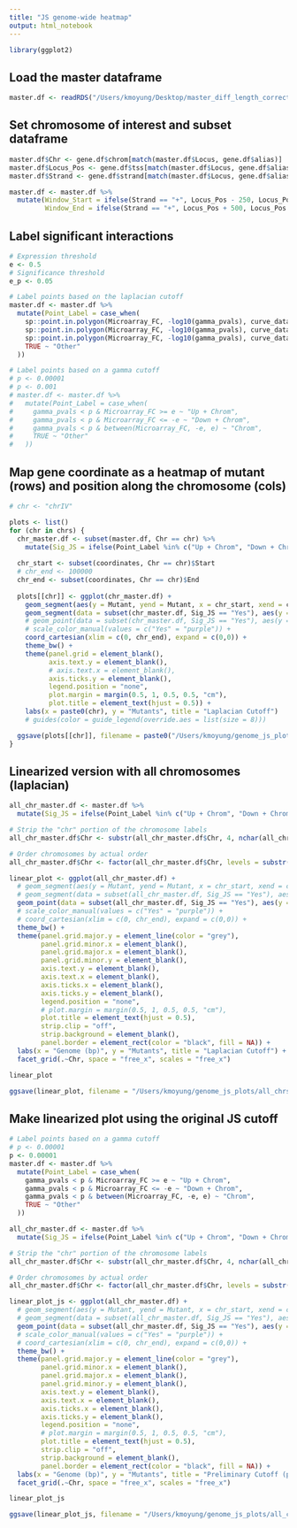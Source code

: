 ```yaml
---
title: "JS genome-wide heatmap"
output: html_notebook
---
```


```r
library(ggplot2)
```


## Load the master dataframe

```r
master.df <- readRDS("/Users/kmoyung/Desktop/master_diff_length_corrected.RDS")
```

## Set chromosome of interest and subset dataframe

```r
master.df$Chr <- gene.df$chrom[match(master.df$Locus, gene.df$alias)]
master.df$Locus_Pos <- gene.df$tss[match(master.df$Locus, gene.df$alias)]
master.df$Strand <- gene.df$strand[match(master.df$Locus, gene.df$alias)]

master.df <- master.df %>%
  mutate(Window_Start = ifelse(Strand == "+", Locus_Pos - 250, Locus_Pos + 250), 
         Window_End = ifelse(Strand == "+", Locus_Pos + 500, Locus_Pos - 500))
```

## Label significant interactions

```r
# Expression threshold
e <- 0.5
# Significance threshold
e_p <- 0.05

# Label points based on the laplacian cutoff
master.df <- master.df %>%
  mutate(Point_Label = case_when(
    sp::point.in.polygon(Microarray_FC, -log10(gamma_pvals), curve_data$x / 1.15, curve_data$y / 1.15) == 0 & Microarray_FC >= e ~ "Up + Chrom",
    sp::point.in.polygon(Microarray_FC, -log10(gamma_pvals), curve_data$x / 1.15, curve_data$y / 1.15) == 0 & Microarray_FC <= -e ~ "Down + Chrom",
    sp::point.in.polygon(Microarray_FC, -log10(gamma_pvals), curve_data$x / 1.15, curve_data$y / 1.15) == 0 & between(Microarray_FC, -e, e) ~ "Chrom",
    TRUE ~ "Other"
  ))

# Label points based on a gamma cutoff
# p <- 0.00001
# p <- 0.001
# master.df <- master.df %>%
#   mutate(Point_Label = case_when(
#     gamma_pvals < p & Microarray_FC >= e ~ "Up + Chrom",
#     gamma_pvals < p & Microarray_FC <= -e ~ "Down + Chrom",
#     gamma_pvals < p & between(Microarray_FC, -e, e) ~ "Chrom",
#     TRUE ~ "Other"
#   ))
```

## Map gene coordinate as a heatmap of mutant (rows) and position along the chromosome (cols)

```r
# chr <- "chrIV"

plots <- list()
for (chr in chrs) {
  chr_master.df <- subset(master.df, Chr == chr) %>%
    mutate(Sig_JS = ifelse(Point_Label %in% c("Up + Chrom", "Down + Chrom", "Chrom"), "Yes", "No"))
  
  chr_start <- subset(coordinates, Chr == chr)$Start
  # chr_end <- 100000
  chr_end <- subset(coordinates, Chr == chr)$End
  
  plots[[chr]] <- ggplot(chr_master.df) + 
    geom_segment(aes(y = Mutant, yend = Mutant, x = chr_start, xend = chr_end), color = "grey90") +
    geom_segment(data = subset(chr_master.df, Sig_JS == "Yes"), aes(y = Mutant, yend = Mutant, x = Window_Start, xend = Window_End), color = "purple", linewidth = 2) +
    # geom_point(data = subset(chr_master.df, Sig_JS == "Yes"), aes(y = Mutant, x = Locus_Pos, color = Sig_JS), size = 0.5) +
    # scale_color_manual(values = c("Yes" = "purple")) + 
    coord_cartesian(xlim = c(0, chr_end), expand = c(0,0)) + 
    theme_bw() + 
    theme(panel.grid = element_blank(), 
          axis.text.y = element_blank(), 
          # axis.text.x = element_blank(), 
          axis.ticks.y = element_blank(),
          legend.position = "none", 
          plot.margin = margin(0.5, 1, 0.5, 0.5, "cm"), 
          plot.title = element_text(hjust = 0.5)) + 
    labs(x = paste0(chr), y = "Mutants", title = "Laplacian Cutoff")
    # guides(color = guide_legend(override.aes = list(size = 8)))

  ggsave(plots[[chr]], filename = paste0("/Users/kmoyung/genome_js_plots/", chr, "js_genomeplot.png"), dpi = 800, width = 3, height = 6)
}

```

## Linearized version with all chromosomes (laplacian)

```r
all_chr_master.df <- master.df %>%
  mutate(Sig_JS = ifelse(Point_Label %in% c("Up + Chrom", "Down + Chrom", "Chrom"), "Yes", "No"))

# Strip the "chr" portion of the chromosome labels
all_chr_master.df$Chr <- substr(all_chr_master.df$Chr, 4, nchar(all_chr_master.df$Chr))

# Order chromosomes by actual order
all_chr_master.df$Chr <- factor(all_chr_master.df$Chr, levels = substr(chrs, 4, nchar(chrs)))

linear_plot <- ggplot(all_chr_master.df) + 
  # geom_segment(aes(y = Mutant, yend = Mutant, x = chr_start, xend = chr_end), color = "grey90") +
  # geom_segment(data = subset(all_chr_master.df, Sig_JS == "Yes"), aes(y = Mutant, yend = Mutant, x = Window_Start, xend = Window_End), color = "purple", linewidth = 2) +
  geom_point(data = subset(all_chr_master.df, Sig_JS == "Yes"), aes(y = Mutant, x = Locus_Pos), size = 1, color = "purple", shape = 15) +
  # scale_color_manual(values = c("Yes" = "purple")) + 
  # coord_cartesian(xlim = c(0, chr_end), expand = c(0,0)) + 
  theme_bw() + 
  theme(panel.grid.major.y = element_line(color = "grey"),
        panel.grid.minor.x = element_blank(),
        panel.grid.major.x = element_blank(), 
        panel.grid.minor.y = element_blank(), 
        axis.text.y = element_blank(), 
        axis.text.x = element_blank(),
        axis.ticks.x = element_blank(), 
        axis.ticks.y = element_blank(),
        legend.position = "none", 
        # plot.margin = margin(0.5, 1, 0.5, 0.5, "cm"), 
        plot.title = element_text(hjust = 0.5),
        strip.clip = "off", 
        strip.background = element_blank(), 
        panel.border = element_rect(color = "black", fill = NA)) + 
  labs(x = "Genome (bp)", y = "Mutants", title = "Laplacian Cutoff") + 
  facet_grid(.~Chr, space = "free_x", scales = "free_x")

linear_plot

ggsave(linear_plot, filename = "/Users/kmoyung/genome_js_plots/all_chrs_js_laplacian_new.png", dpi = 800, width = 12, height = 4)
```

## Make linearized plot using the original JS cutoff

```r
# Label points based on a gamma cutoff
# p <- 0.00001
p <- 0.00001
master.df <- master.df %>%
  mutate(Point_Label = case_when(
    gamma_pvals < p & Microarray_FC >= e ~ "Up + Chrom",
    gamma_pvals < p & Microarray_FC <= -e ~ "Down + Chrom",
    gamma_pvals < p & between(Microarray_FC, -e, e) ~ "Chrom",
    TRUE ~ "Other"
  ))

all_chr_master.df <- master.df %>%
  mutate(Sig_JS = ifelse(Point_Label %in% c("Up + Chrom", "Down + Chrom", "Chrom"), "Yes", "No"))

# Strip the "chr" portion of the chromosome labels
all_chr_master.df$Chr <- substr(all_chr_master.df$Chr, 4, nchar(all_chr_master.df$Chr))

# Order chromosomes by actual order
all_chr_master.df$Chr <- factor(all_chr_master.df$Chr, levels = substr(chrs, 4, nchar(chrs)))

linear_plot_js <- ggplot(all_chr_master.df) + 
  # geom_segment(aes(y = Mutant, yend = Mutant, x = chr_start, xend = chr_end), color = "grey90") +
  # geom_segment(data = subset(all_chr_master.df, Sig_JS == "Yes"), aes(y = Mutant, yend = Mutant, x = Window_Start, xend = Window_End), color = "purple", linewidth = 2) +
  geom_point(data = subset(all_chr_master.df, Sig_JS == "Yes"), aes(y = Mutant, x = Locus_Pos), size = 1, color = "purple", shape = 15) +
  # scale_color_manual(values = c("Yes" = "purple")) + 
  # coord_cartesian(xlim = c(0, chr_end), expand = c(0,0)) + 
  theme_bw() + 
  theme(panel.grid.major.y = element_line(color = "grey"),
        panel.grid.minor.x = element_blank(),
        panel.grid.major.x = element_blank(), 
        panel.grid.minor.y = element_blank(), 
        axis.text.y = element_blank(), 
        axis.text.x = element_blank(),
        axis.ticks.x = element_blank(), 
        axis.ticks.y = element_blank(),
        legend.position = "none", 
        # plot.margin = margin(0.5, 1, 0.5, 0.5, "cm"), 
        plot.title = element_text(hjust = 0.5), 
        strip.clip = "off", 
        strip.background = element_blank(), 
        panel.border = element_rect(color = "black", fill = NA)) + 
  labs(x = "Genome (bp)", y = "Mutants", title = "Preliminary Cutoff (p < 0.005)") + 
  facet_grid(.~Chr, space = "free_x", scales = "free_x")

linear_plot_js

ggsave(linear_plot_js, filename = "/Users/kmoyung/genome_js_plots/all_chrs_js_new.png", dpi = 800, width = 12, height = 4)
```


